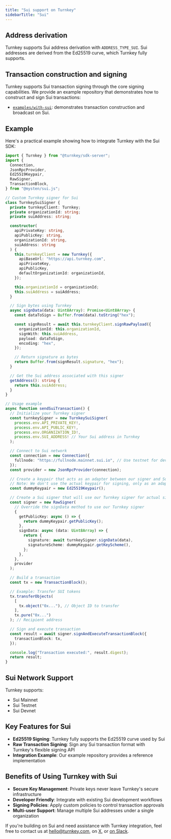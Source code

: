 ```yaml
---
title: "Sui support on Turnkey"
sidebarTitle: "Sui"
---
```


## Address derivation

Turnkey supports Sui address derivation with `ADDRESS_TYPE_SUI`. Sui addresses are derived from the Ed25519 curve, which Turnkey fully supports.

## Transaction construction and signing

Turnkey supports Sui transaction signing through the core signing capabilities. We provide an example repository that demonstrates how to construct and sign Sui transactions:

- [`examples/with-sui`](https://github.com/tkhq/sdk/tree/main/examples/with-sui): demonstrates transaction construction and broadcast on Sui.

## Example

Here's a practical example showing how to integrate Turnkey with the Sui SDK:

```typescript expandable
import { Turnkey } from "@turnkey/sdk-server";
import {
  Connection,
  JsonRpcProvider,
  Ed25519Keypair,
  RawSigner,
  TransactionBlock,
} from "@mysten/sui.js";

// Custom Turnkey signer for Sui
class TurnkeySuiSigner {
  private turnkeyClient: Turnkey;
  private organizationId: string;
  private suiAddress: string;

  constructor(
    apiPrivateKey: string,
    apiPublicKey: string,
    organizationId: string,
    suiAddress: string
  ) {
    this.turnkeyClient = new Turnkey({
      apiBaseUrl: "https://api.turnkey.com",
      apiPrivateKey,
      apiPublicKey,
      defaultOrganizationId: organizationId,
    });

    this.organizationId = organizationId;
    this.suiAddress = suiAddress;
  }

  // Sign bytes using Turnkey
  async signData(data: Uint8Array): Promise<Uint8Array> {
    const dataToSign = Buffer.from(data).toString("hex");

    const signResult = await this.turnkeyClient.signRawPayload({
      organizationId: this.organizationId,
      signWith: this.suiAddress,
      payload: dataToSign,
      encoding: "hex",
    });

    // Return signature as bytes
    return Buffer.from(signResult.signature, "hex");
  }

  // Get the Sui address associated with this signer
  getAddress(): string {
    return this.suiAddress;
  }
}

// Usage example
async function sendSuiTransaction() {
  // Initialize your Turnkey signer
  const turnkeySigner = new TurnkeySuiSigner(
    process.env.API_PRIVATE_KEY!,
    process.env.API_PUBLIC_KEY!,
    process.env.ORGANIZATION_ID!,
    process.env.SUI_ADDRESS! // Your Sui address in Turnkey
  );

  // Connect to Sui network
  const connection = new Connection({
    fullnode: "https://fullnode.mainnet.sui.io", // Use testnet for development
  });
  const provider = new JsonRpcProvider(connection);

  // Create a keypair that acts as an adapter between our signer and Sui SDK
  // Note: We don't use the actual keypair for signing, only as an adapter
  const dummyKeypair = new Ed25519Keypair();

  // Create a Sui signer that will use our Turnkey signer for actual signing
  const signer = new RawSigner(
    // Override the signData method to use our Turnkey signer
    {
      getPublicKey: async () => {
        return dummyKeypair.getPublicKey();
      },
      signData: async (data: Uint8Array) => {
        return {
          signature: await turnkeySigner.signData(data),
          signatureScheme: dummyKeypair.getKeyScheme(),
        };
      },
    },
    provider
  );

  // Build a transaction
  const tx = new TransactionBlock();

  // Example: Transfer SUI tokens
  tx.transferObjects(
    [
      tx.object("0x..."), // Object ID to transfer
    ],
    tx.pure("0x...")
  ); // Recipient address

  // Sign and execute transaction
  const result = await signer.signAndExecuteTransactionBlock({
    transactionBlock: tx,
  });

  console.log("Transaction executed:", result.digest);
  return result;
}
```

## Sui Network Support

Turnkey supports:

- Sui Mainnet
- Sui Testnet
- Sui Devnet

## Key Features for Sui

- **Ed25519 Signing**: Turnkey fully supports the Ed25519 curve used by Sui
- **Raw Transaction Signing**: Sign any Sui transaction format with Turnkey's flexible signing API
- **Integration Example**: Our example repository provides a reference implementation

## Benefits of Using Turnkey with Sui

- **Secure Key Management**: Private keys never leave Turnkey's secure infrastructure
- **Developer Friendly**: Integrate with existing Sui development workflows
- **Signing Policies**: Apply custom policies to control transaction approvals
- **Multi-user Support**: Manage multiple Sui addresses under a single organization

If you're building on Sui and need assistance with Turnkey integration, feel free to contact us at [hello@turnkey.com](mailto:hello@turnkey.com), on [X](https://x.com/turnkeyhq/), or [on Slack](https://join.slack.com/t/clubturnkey/shared_invite/zt-31v4yhgw6-PwBzyNsWCCBTk2xft3EoHQ).